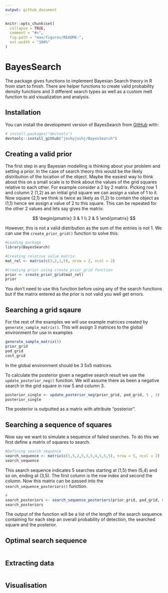 ```yaml
---
output: github_document
---
```


<!-- README.md is generated from README.Rmd. Please edit that file -->

```r
knitr::opts_chunk$set(
  collapse = TRUE,
  comment = "#>",
  fig.path = "man/figures/README-",
  out.width = "100%"
)
```

# BayesSearch

<!-- badges: start -->
<!-- badges: end -->

The package gives functions to implement Bayesian Search theory in R from start to finish. There are helper functions to create valid probability density functions and 3 different search types as well as a custom melt function to aid visualization and analysis.

## Installation

You can install the development version of BayesSearch from [GitHub](https://github.com/) with:

``` r
# install.packages("devtools")
devtools::install_github("joshyjoshj/BayesSearch")
```

## Creating a valid prior

The first step in any Bayesian modelling is thinking about your problem and setting a prior. In the case of search theory this would be the likely distribution of the location of the object. Maybe the easiest way to think about this on a small scale is to think about the values of the grid squares relative to each other. For example consider a 2 by 2 matrix. Picking row 1 and column 2 (1,2) as an initial grid square we can assign a value of 1 to it. Now square (2,1) we think is twice as likely as (1,2) to contain the object as (1,1) hence we assign a value of 2 to this square. This can be repeated for the other 2 values and lets say gives the matrix:

$$ \begin{pmatrix} 3 & 1 \\ 2 & 5 \end{pmatrix} $$

However, this is not a valid distribution as the sum of the entries is not 1. We can use the `create_prior_grid()` function to solve this:

```r
#Loading package
library(BayesSearch)

#Creating relative value matrix
mat_rel <- matrix(c(3,2,1,5), nrow = 2, ncol = 2)

#Creating prior using create_prior_grid function
prior <- create_prior_grid(mat_rel)
prior

```

You don't need to use this function before using any of the search functions but if the matrix entered as the prior is not valid you well get errors.

## Searching a grid sqaure

For the rest of the examples we will use example matrices created by `generate_sample_matrix()`. This will assign 3 matrices to the global environment for use in examples 

```r
generate_sample_matrix(5)
prior_grid
pod_grid
cost_grid
```

In the global environment should be 3 5x5 matrices. 

To calculate the posterior given a negative search result we use the `update_posterior_neg()` function. We will assume there as been a negative search in the grid square in row 5 and column 3. 

```r
posterior_single <- update_posterior_neg(prior_grid, pod_grid, 5 , 3)
posterior_single
```

The posterior is outputted as a matrix with attribute "posterior".

## Searching a sequence of squares

Now say we want to simulate a sequence of failed searches. To do this we first define a matrix of squares to search.


```r
#Defining search sequence
search_sequence <- matrix(c(1,5,2,5,3,5,4,5,5,5), nrow = 5, ncol = 2)
search_sequence
```

This search sequence indicates 5 searches starting at (1,5) then (5,4) and so on, ending at (3,5). The first column is the row index and second the column. Now this matrix can be passed into the `search_sequence_posteriors()` function.

```r
#
search_posteriors <- search_sequence_posteriors(prior_grid, pod_grid, search_sequence)
search_posteriors
```

The output of the function will be a list of the length of the search sequence containing for each step an overall probability of detection, the searched square and the posterior.

## Optimal search sequence



```r

```

## Extracting data



```r

```

## Visualisation



```r

```

